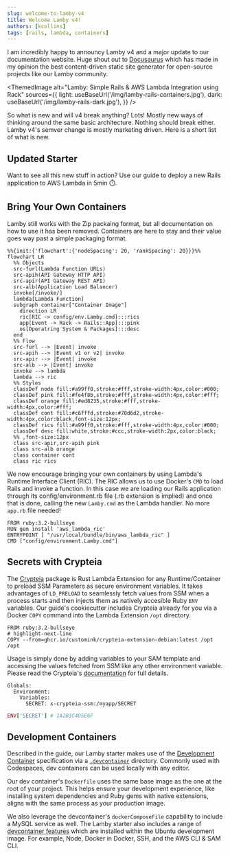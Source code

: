 ```yaml
---
slug: welcome-to-lamby-v4
title: Welcome Lamby v4!
authors: [kcollins]
tags: [rails, lambda, containers]
---
```



I am incredibly happy to announcy Lamby v4 and a major update to our documentation website. Huge shout out to [Docusaurus](https://docusaurus.io) which has made in my opinion the best content-driven static site generator for open-source projects like our Lamby community.

<ThemedImage
  alt="Lamby: Simple Rails & AWS Lambda Integration using Rack"
  sources={{
    light: useBaseUrl('/img/lamby-rails-containers.jpg'),
    dark: useBaseUrl('/img/lamby-rails-dark.jpg'),
  }}
/>

So what is new and will v4 break anything? Lots! Mostly new ways of thinking around the same basic architecture. Nothing should break either. Lamby v4's semver change is mostly marketing driven. Here is a short list of what is new.

## Updated Starter

Want to see all this new stuff in action? Use our <DocLink id="quick-start" /> guide to deploy a new Rails application to AWS Lambda in 5min ⏱️.

## Bring Your Own Containers

Lamby still works with the Zip packaing format, but all documentation on how to use it has been removed. Containers are here to stay and their value goes way past a simple packaging format. 

```mermaid
%%{init:{'flowchart':{'nodeSpacing': 20, 'rankSpacing': 20}}}%%
flowchart LR
  %% Objects
  src-furl(Lambda Function URLs)
  src-apih(API Gateway HTTP API)
  src-apir(API Gateway REST API)
  src-alb(Application Load Balancer)
  invoke[/invoke/]
  lambda[Lambda Function]
  subgraph container["Container Image"]
    direction LR
    ric[RIC -> config/env.Lamby.cmd]:::rics
    app[Event -> Rack -> Rails::App]:::pink
    os[Operatring System & Packages]:::desc
  end
  %% Flow
  src-furl --> |Event| invoke
  src-apih --> |Event v1 or v2| invoke
  src-apir --> |Event| invoke
  src-alb --> |Event| invoke
  invoke --> lambda
  lambda --> ric
  %% Styles
  classDef node fill:#a99ff0,stroke:#fff,stroke-width:4px,color:#000;
  classDef pink fill:#fe4f8b,stroke:#fff,stroke-width:4px,color:#fff;
  classDef orange fill:#ed8235,stroke:#fff,stroke-width:4px,color:#fff;
  classDef cont fill:#c6fffd,stroke:#70d6d2,stroke-width:4px,color:black,font-size:12px;
  classDef rics fill:#a99ff0,stroke:#fff,stroke-width:4px,color:#000;
  classDef desc fill:white,stroke:#ccc,stroke-width:2px,color:black;
  %% ,font-size:12px
  class src-apir,src-apih pink
  class src-alb orange
  class container cont
  class ric rics
```

We now encourage bringing your own containers by using Lambda's Runtime Interface Client (RIC). The RIC allows us to use Docker's `CMD` to load Rails and invoke a function. In this case we are loading our Rails application through its config/environment.rb file (.rb extension is implied) and once that is done, calling the new `Lamby.cmd` as the Lambda handler. No more `app.rb`
file needed!

```docker title="Dockerfile"
FROM ruby:3.2-bullseye
RUN gem install 'aws_lambda_ric'
ENTRYPOINT [ "/usr/local/bundle/bin/aws_lambda_ric" ]
CMD ["config/environment.Lamby.cmd"]
```

## Secrets with Crypteia

The [Crypteia](https://github.com/customink/crypteia) package is Rust Lambda Extension for any Runtime/Container to preload SSM Parameters as secure environment variables. It takes advantages of `LD_PRELOAD` to seamlessly fetch values from SSM when a process starts and then injects them as natively accesible Ruby `ENV` variables. Our <DocLink id="quick-start" /> guide's cookiecutter includes Crypteia already for you via a Docker `COPY` command into the Lambda Extension `/opt` directory.

```docker title="Dockerfile"
FROM ruby:3.2-bullseye
# highlight-next-line
COPY --from=ghcr.io/customink/crypteia-extension-debian:latest /opt /opt
```

Usage is simply done by adding variables to your SAM template and accessing the values fetched from SSM like any other environment variable. Please read the Crypteia's [documentation](https://github.com/customink/crypteia) for full details.

``` title="template.yaml"
Globals:
  Environment:
    Variables:
      SECRET: x-crypteia-ssm:/myapp/SECRET
```

```ruby
ENV['SECRET'] # 1A2B3C4D5E6F
```

## Development Containers

Described in the <DocLink id="quick-start" /> guide, our Lamby starter makes use of the [Development Container](https://containers.dev) specification via a [`.devcontainer`](https://github.com/customink/lamby-cookiecutter/tree/master/%7B%7Bcookiecutter.project_name%7D%7D/.devcontainer) directory. Commonly used with Codespaces, dev containers can be used locally with any editor. 

Our dev container's `Dockerfile` uses the same base image as the one at the root of your project. This helps ensure your development experience, like installing system dependencies and Ruby gems with native extensions, aligns with the same process as your production image.

We also leverage the devcontainer's `dockerComposeFile` capability to include a MySQL service as well. The Lamby starter also includes a range of [devcontainer features](https://containers.dev/features) which are installed within the Ubuntu development image. For example, Node, Docker in Docker, SSH, and the AWS CLI & SAM CLI. 
